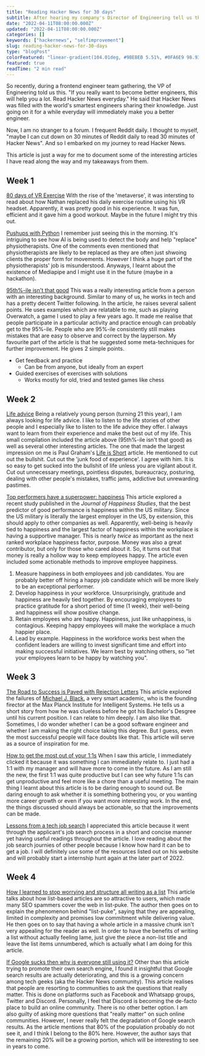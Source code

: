 ```yaml
---
title: "Reading Hacker News for 30 days"
subtitle: After hearing my company's Director of Engineering tell us that reading Hacker News daily will make us better, I decided to try it for 30 days.
date: "2022-04-11T08:00:00.000Z"
updated: "2022-04-11T08:00:00.000Z"
categories: []
keywords: ["hackernews", "selfimprovement"]
slug: reading-hacker-news-for-30-days
type: "blogPost"
colorFeatured: "linear-gradient(104.01deg, #9BEBEB 5.51%, #0FA6E9 98.93%)"
featured: true
readTime: "2 min read"
---
```


So recently, during a frontend engineer team gathering, the VP of Engineering told us this. "If you really want to become better engineers, this will help you a lot. Read Hacker News everyday." He said that Hacker News was filled with the world's smartest engineers sharing their knowledge. Just going on it for a while everyday will immediately make you a better engineer.

Now, I am no stranger to a forum. I frequent Reddit daily. I thought to myself, "maybe I can cut down on 30 minutes of Reddit daily to read 30 minutes of Hacker News". And so I embarked on my journey to read Hacker News.

This article is just a way for me to document some of the interesting articles I have read along the way and my takeaways from them.

## Week 1

[80 days of VR Exercise](https://www.nathanlippi.com/blog/digital-dojo)
With the rise of the 'metaverse', it was intersting to read about how Nathan replaced his daily exercise routine using his VR headset. Apparently, it was pretty good in his experience. It was fun, efficient and it gave him a good workout. Maybe in the future I might try this out.

[Pushups with Python](https://aryanvij02.medium.com/push-ups-with-python-mediapipe-open-a544bd9b4351)
I remember just seeing this in the morning. It's intriguing to see how AI is being used to detect the body and help "replace" physiotherapists. One of the comments even mentioned that physiotherapists are likely to be replaced as they are often just shwoing clients the proper form for movements.
However I think a huge part of the physiotherapists' job is misunderstood. Anyways, I learnt about the existence of Mediapipe and I might use it in the future (maybe in a hackathon).

[95th%-ile isn't that good](https://danluu.com/p95-skill/)
This was a really interesting article from a person with an interesting background. Similar to many of us, he works in tech and has a pretty decent Twitter following.
In the article, he raises several salient points. He uses examples which are relatable to me, such as playing Overwatch, a game I used to play a few years ago.
It made me realise that people participate in a particular activity and practice enough can probably get to the 95%-ile. People who are 95%-ile consistently still makes mistakes
that are easy to observe and correct by the layperson.
My favourite part of the article is that he suggested some meta-techniques for further improvement. He gives 2 simple points.

- Get feedback and practice
  - Can be from anyone, but ideally from an expert
- Guided exercises of exercises with solutions
  - Works mostly for old, tried and tested games like chess

## Week 2

[Life advice](https://www.benkuhn.net/weeklyessays/)
Being a relatively young person (turning 21 this year), I am always looking for life advice. I like to listen to the life stories of other people and I especially like to listen
to the life advice they offer. I always want to learn from their experience and make the best out of my life.
This small compilation included the article above (95th%-ile isn't that good) as well as several other interesting articles.
The one that made the largest impression on me is Paul Graham's [Life is Short](http://paulgraham.com/vb.html) article. He mentioned to cut out the bullshit. Cut out the 'junk food of experience'.
I agree with him. It is so easy to get sucked into the bullshit of life unless you are vigilant about it. Cut out unnecessary meetings, pointless disputes, bureaucracy, posturing, dealing
with other people's mistakes, traffic jams, addictive but unrewarding pastimes.

[Top performers have a superpower: happiness](https://sloanreview.mit.edu/article/top-performers-have-a-superpower-happiness/)
This article explored a recent study published in the <i>Journal of Happiness Studies</i>, that the best predictor of good performance is happiness within the US military.
Since the US military is literally the largest employer in the US, by extension, this should apply to other companies as well.
Apparently, well-being is heavily tied to happiness and the largest factor of happiness within the workplace is having a supportive manager. This is nearly <i>twice</i> as important as
the next ranked workplace happiness factor, purpose.
Money was also a great contributor, but only for those who cared about it. So, it turns out that money is really a hollow way to keep employees happy.
The article even included some actionable methods to improve employee happiness.

1. Measure happiness in both employees and job candidates.
   You are probably better off hiring a happy job candidate which will be more likely to be an exceptional performer.
2. Develop happiness in your workforce.
   Unsurprisingly, gratitude and happiness are heavily tied together. By encouraging employees to practice gratitude for a short period of time (1 week), their well-being and
   happiness will show positive change.
3. Retain employees who are happy.
   Happiness, just like unhappiness, is contagious. Keeping happy employees will make the workplace a much happier place.
4. Lead by example.
   Happiness in the workforce works best when the confident leaders are willing to invest significant time and effort into making successful initiatives. We learn best by
   watching others, so "let your employees learn to be happy by watching you".

## Week 3

[The Road to Success is Paved with Rejection Letters](https://perceiving-systems.blog/en/news/the-road-to-success-is-paved-with-rejection-letters)
This article explored the failures of [Michael J. Black](https://en.wikipedia.org/wiki/Michael_J._Black), a very smart academic, who is the founding firector at the Max Planck
Institute for Intelligent Systems. He tells us a short story from how he was clueless before he got his Bachelor's Desgree until his current position. I can relate to him
deeply. I am also like that. Sometimes, I do wonder whether I can be a good software engineer and whether I am making the right choice taking this degree. But I guess,
even the most successful people will face doubts like that. This article will serve as a source of inspiration for me.

[How to get the most out of your 1:1s](https://erik.wiffin.com/posts/how-to-get-the-most-out-of-your-11s/)
When I saw this article, I immediately clicked it because it was something I can immediately relate to. I just had a 1:1 with my manager and will have more to come in the
future. As I am still the new, the first 1:1 was quite productive but I can see why future 1:1s can get unproductive and feel more like a chore than a useful meeting.
The main thing I learnt about this article is to be daring enough to sound out. Be daring enough to ask whether it is something bothering you, or you wanting more
career growth or even if you want more interesting work. In the end, the things discussed should always be actionable, so that the improvements can be made.

[Lessons from a tech job search](https://blog.nindalf.com/posts/tech-interview/)
I appreciated this article because it went through the applicant's job search process in a short and concise manner yet having useful readings throughout the article.
I love reading about the job search journies of other people because I know how hard it can be to get a job. I will definitely use some of the resources listed out on his
website and will probably start a internship hunt again at the later part of 2022.

## Week 4

[How I learned to stop worrying and structure all writing as a list](https://dynomight.net/lists/)
This article talks about how list-based articles are so attractive to users, which made many SEO spammers cover the web in list-puke. The author then goes on to explain
the phenomenon behind "list-puke", saying that they are appealing, limited in complexity and promises low commitment while delivering value. He then goes on to say that
having a whole article in a massive chunk isn't very appealing for the reader as well. In order to have the benefits of writing a list without actually feeling lame,
just give the piece a non-list title and leave the list items unnumbered, which is actually what I am doing for this article.

[If Google sucks then why is everyone still using it?](https://abhinavsharma.com/blog/google-alternatives)
Other than this article trying to promote their own search engine, I found it insightful that Google search results are actually deteriorating, and this is a growing
concern among tech geeks (aka the Hacker News community). This article realises that people are resorting to communities to ask the questions that really matter.
This is done on platforms such as Facebook and Whatsapp groups, Twitter and Discord. Personally, I feel that Discord is becoming the de-facto place to build an online
community. There is no other better option. I am also guilty of asking more questions that "really matter" on such online communities. However, I never really felt the
degradation of Google search results. As the article mentions that 80% of the population probably do not see it, and I think I belong to the 80% here. However, the author says
that the remaining 20% will be a growing portion, which will be interesting to see in years to come.
